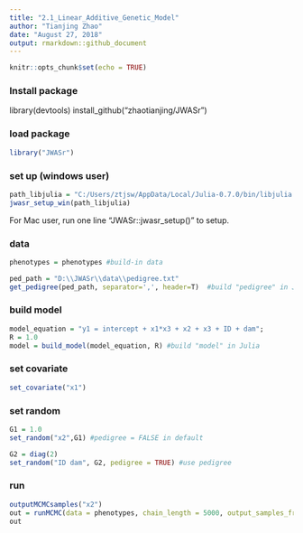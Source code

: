 ```yaml
---
title: "2.1_Linear_Additive_Genetic_Model"
author: "Tianjing Zhao"
date: "August 27, 2018"
output: rmarkdown::github_document
---
```


```r
knitr::opts_chunk$set(echo = TRUE)
```


### Install package
library(devtools)
install_github("zhaotianjing/JWASr")

### load package
```r
library("JWASr")
```
### set up (windows user)
```r
path_libjulia = "C:/Users/ztjsw/AppData/Local/Julia-0.7.0/bin/libjulia.dll"
jwasr_setup_win(path_libjulia)
```
For Mac user, run one line "JWASr::jwasr_setup()" to setup.


### data
```r
phenotypes = phenotypes #build-in data

ped_path = "D:\\JWASr\\data\\pedigree.txt"
get_pedigree(ped_path, separator=',', header=T)  #build "pedigree" in Julia
```


### build model
```r
model_equation = "y1 = intercept + x1*x3 + x2 + x3 + ID + dam";
R = 1.0
model = build_model(model_equation, R) #build "model" in Julia
```

### set covariate
```r
set_covariate("x1")
```

### set random
```r
G1 = 1.0
set_random("x2",G1) #pedigree = FALSE in default
```
```r
G2 = diag(2)
set_random("ID dam", G2, pedigree = TRUE) #use pedigree
```

### run
```r
outputMCMCsamples("x2")
out = runMCMC(data = phenotypes, chain_length = 5000, output_samples_frequency = 100)
out
```

